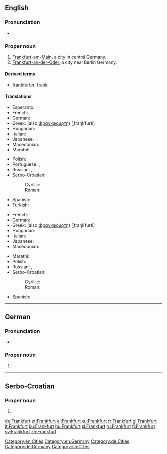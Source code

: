 {{also|frankfurt}}
==English==

{{wikipedia}}

===Pronunciation===
* {{homophones|Frankfort|lang=en}}

===Proper noun===
{{en-proper noun}}

# [[Frankfurt-am-Main]], a city in central Germany.
# [[Frankfurt-an-der-Oder]], a city near Berlin Germany.

====Derived terms====
* [[frankfurter]], [[frank]]

====Translations====
{{trans-top|Frankfurt-am-Main}}
* Esperanto: {{t-|eo|Frankfurto}}
* French: {{t+|fr|Francfort}}
* German: {{t+|de|Frankfurt}}
* Greek: {{t-|el|Φραγκφούρτη|f}} (also [[Φρανκφούρτη]]) [ˌfraŋkˈfurti]
* Hungarian: {{t+|hu|Frankfurt}}
* Italian: {{t+|it|Francoforte|f}}
* Japanese: {{t-|ja|フランクフルト|tr=Furankufuruto}}
* Macedonian: {{t-|mk|Франкфурт|m|tr=Fránkfurt}}
* Marathi: {{t-|mr|फ्रांक्फुर्ट|n|tr=fraṃkafurṭa|sc=Deva}}
{{trans-mid}}
* Polish: {{t+|pl|Frankfurt|m}}
* Portuguese: {{t-|pt|Francoforte}}, {{t-|pt|Frankfurt}}
* Russian: {{t-|ru|Франкфурт|m|tr=Fránkfurt}}, {{t-|ru|Франкфурт-на-Майне|m|tr=Fránkfurt-na-Májne|sc=Cyrl}}
* Serbo-Croatian:
*: Cyrillic: {{t-|sh|Франкфурт|m}}
*: Roman: {{t-|sh|Frankfurt|m}}
* Spanish: {{t-|es|Francfort|m}}
* Turkish: {{t-|tr|Frankfurt}}
{{trans-bottom}}

{{trans-top|Frankfurt-an-der-Oder}}
* French: {{t+|fr|Francfort}}
* German: {{t+|de|Frankfurt}}
* Greek: {{t-|el|Φραγκφούρτη|f}} (also [[Φρανκφούρτη]]) [ˌfraŋkˈfurti]
* Hungarian: {{t+|hu|Frankfurt}}
* Italian: {{t+|it|Francoforte|f}}
* Japanese: {{t-|ja|フランクフルト|tr=Furankufuruto}}
* Macedonian: {{t-|mk|Франкфурт|m|tr=Fránkfurt}}
{{trans-mid}}
* Marathi: {{t-|mr|फ्रांक्फुर्ट|n|tr=fraṃkafurṭa|sc=Deva}}
* Polish: {{t+|pl|Frankfurt|m}}
* Russian: {{t-|ru|Франкфурт|m|tr=Fránkfurt}}, {{t-|ru|Франкфурт-на-Одере|m|tr=Fránkfurt-na-Ódɛre|sc=Cyrl}}
* Serbo-Croatian:
*: Cyrillic: {{t-|sh|Франкфурт|m}}
*: Roman: {{t-|sh|Frankfurt|m}}
* Spanish: {{t-|es|Francfort|m}}
{{trans-bottom}}

[[Category:en:Cities]]
[[Category:en:Germany]]

----

==German==

===Pronunciation===
* {{audio|De-Frankfurt.OGG|audio}}

===Proper noun===
{{de-proper noun|n}}

# {{l|en|Frankfurt}}

[[Category:de:Cities]]
[[Category:de:Germany]]

----

==Serbo-Croatian==
{{wikipedia|lang=sh}}

===Proper noun===
{{sh-proper noun|g=m|r|Франкфурт}}

# {{l|en|Frankfurt}}

[[Category:sh:Cities]]

[[de:Frankfurt]]
[[et:Frankfurt]]
[[el:Frankfurt]]
[[eu:Frankfurt]]
[[fr:Frankfurt]]
[[gl:Frankfurt]]
[[it:Frankfurt]]
[[ku:Frankfurt]]
[[hu:Frankfurt]]
[[pl:Frankfurt]]
[[ru:Frankfurt]]
[[fi:Frankfurt]]
[[sv:Frankfurt]]
[[zh:Frankfurt]]